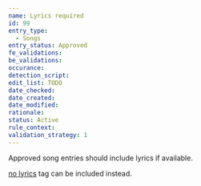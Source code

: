 ```yaml
---
name: Lyrics required
id: 99
entry_type:
  - Songs
entry_status: Approved
fe_validations:
be_validations:
occurance:
detection_script:
edit_list: TODO
date_checked:
date_created:
date_modified:
rationale:
status: Active
rule_context:
validation_strategy: 1
---
```

Approved song entries should include lyrics if available.

[no lyrics](https://vocadb.net/T/310/) tag can be included instead.